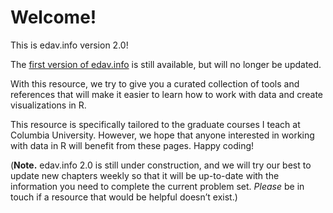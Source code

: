 # Welcome!

This is edav.info version 2.0!

The [first version of edav.info](https://jtr13.github.io/EDAV/) is still available, but will no longer be updated.

With this resource, we try to give you a curated collection of tools and references that will make it easier to learn how to work with data and create visualizations in R.

This resource is specifically tailored to the graduate courses I teach at Columbia University. However, we hope that anyone interested in working with data in R will benefit from these pages. Happy coding!

(**Note.** edav.info 2.0 is still under construction, and we will try our best to update new chapters weekly so that it will be up-to-date with the information you need to complete the current problem set. *Please* be in touch if a resource that would be helpful doesn't exist.)



